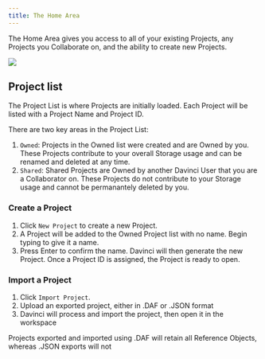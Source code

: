 ```yaml
---
title: The Home Area
---
```

The Home Area gives you access to all of your existing Projects, any Projects you Collaborate on, and the ability to create new Projects.

<Frame>
    <img noZoom src="/images/home_area.png" /> 
</Frame>

## Project list
The Project List is where Projects are initially loaded. Each Project will be listed with a Project Name and Project ID.

There are two key areas in the Project List:

1. `Owned`: Projects in the Owned list were created and are Owned by you. These Projects contribute to your overall Storage usage and can be renamed and deleted at any time.
2. `Shared`: Shared Projects are Owned by another Davinci User that you are a Collaborator on. These Projects do not contribute to your Storage usage and cannot be permanantely deleted by you.

### Create a Project
1. Click `New Project` to create a new Project.
2. A Project will be added to the Owned Project list with no name. Begin typing to give it a name.
3. Press Enter to confirm the name. Davinci will then generate the new Project. Once a Project ID is assigned, the Project is ready to open.

### Import a Project
1. Click `Import Project`.
2. Upload an exported project, either in .DAF or .JSON format
3. Davinci will process and import the project, then open it in the workspace

<Note>Projects exported and imported using .DAF will retain all Reference Objects, whereas .JSON exports will not</Note>